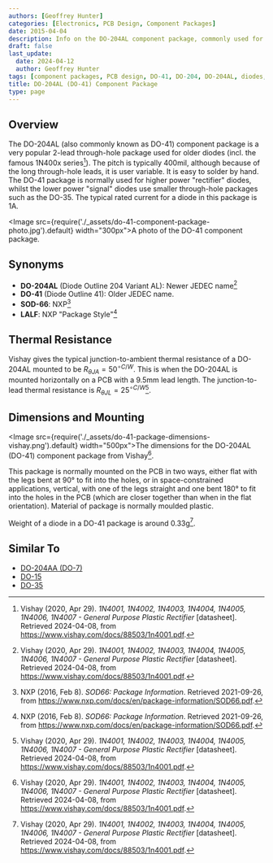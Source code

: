 ```yaml
---
authors: [Geoffrey Hunter]
categories: [Electronics, PCB Design, Component Packages]
date: 2015-04-04
description: Info on the DO-204AL component package, commonly used for older through-hole diodes.
draft: false
last_update:
  date: 2024-04-12
  author: Geoffrey Hunter
tags: [component packages, PCB design, DO-41, DO-204, DO-204AL, diodes, thermal resistance, 1N4001]
title: DO-204AL (DO-41) Component Package
type: page
---
```


## Overview

The DO-204AL (also commonly known as DO-41) component package is a very popular 2-lead through-hole package used for older diodes (incl. the famous 1N400x series[^vishay-1n4001-ds]). The pitch is typically 400mil, although because of the long through-hole leads, it is user variable. It is easy to solder by hand. The DO-41 package is normally used for higher power "rectifier" diodes, whilst the lower power "signal" diodes use smaller through-hole packages such as the DO-35. The typical rated current for a diode in this package is 1A.

<Image src={require('./_assets/do-41-component-package-photo.jpg').default} width="300px">A photo of the DO-41 component package.</Image>

## Synonyms

* **DO-204AL** (Diode Outline 204 Variant AL): Newer JEDEC name[^vishay-1n4001-ds]
* **DO-41** (Diode Outline 41): Older JEDEC name.
* **SOD-66**: NXP[^nxp-sod66]
* **LALF**: NXP "Package Style"[^nxp-sod66]

## Thermal Resistance

Vishay gives the typical junction-to-ambient thermal resistance of a DO-204AL mounted to be $R_{\theta JA} = 50^{\circ C/W}$. This is when the DO-204AL is mounted horizontally on a PCB with a 9.5mm lead length. The junction-to-lead thermal resistance is $R_{\theta JL} = 25^{\circ C/W}$[^vishay-1n4001-ds].

## Dimensions and Mounting

<Image src={require('./_assets/do-41-package-dimensions-vishay.png').default} width="500px">The dimensions for the DO-204AL (DO-41) component package from Vishay[^vishay-1n4001-ds].</Image>

This package is normally mounted on the PCB in two ways, either flat with the legs bent at 90° to fit into the holes, or in space-constrained applications, vertical, with one of the legs straight and one bent 180° to fit into the holes in the PCB (which are closer together than when in the flat orientation). Material of package is normally moulded plastic.

Weight of a diode in a DO-41 package is around 0.33g[^vishay-1n4001-ds].

## Similar To

* [DO-204AA (DO-7)](/pcb-design/component-packages/do-204aa-component-package/)
* [DO-15](/pcb-design/component-packages/do-15-component-package/)
* [DO-35](/pcb-design/component-packages/do-35-component-package/)

[^nxp-sod66]: NXP (2016, Feb 8). _SOD66: Package Information_. Retrieved 2021-09-26, from https://www.nxp.com/docs/en/package-information/SOD66.pdf.
[^vishay-1n4001-ds]: Vishay (2020, Apr 29). _1N4001, 1N4002, 1N4003, 1N4004, 1N4005, 1N4006, 1N4007 - General Purpose Plastic Rectifier_ [datasheet]. Retrieved 2024-04-08, from https://www.vishay.com/docs/88503/1n4001.pdf.
